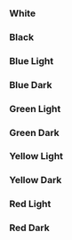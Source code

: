 
<Meta title="Theme/Palette" />

### White

<div className="grid gap-2 grid-cols-10 dark bg-background border border-primary p-2 rounded-xl">
  <div
    children="50"
    className="bg-white-50 text-white-1000 h-10 rounded border border-primary font-bold flex items-center justify-center"
  />
  <div
    children="100"
    className="bg-white-100 text-white-1000 h-10 rounded border border-primary font-bold flex items-center justify-center"
  />
  <div
    children="150"
    className="bg-white-150 text-white-1000 h-10 rounded border border-primary font-bold flex items-center justify-center"
  />
  <div
    children="200"
    className="bg-white-200 text-white-1000 h-10 rounded border border-primary font-bold flex items-center justify-center"
  />
  <div
    children="250"
    className="bg-white-250 text-white-1000 h-10 rounded border border-primary font-bold flex items-center justify-center"
  />
  <div
    children="300"
    className="bg-white-300 text-white-1000 h-10 rounded border border-primary font-bold flex items-center justify-center"
  />
  <div
    children="350"
    className="bg-white-350 text-white-1000 h-10 rounded border border-primary font-bold flex items-center justify-center"
  />
  <div
    children="400"
    className="bg-white-400 text-white-1000 h-10 rounded border border-primary font-bold flex items-center justify-center"
  />
  <div
    children="450"
    className="bg-white-450 text-white-1000 h-10 rounded border border-primary font-bold flex items-center justify-center"
  />
  <div
    children="500"
    className="bg-white-500 text-white-1000 h-10 rounded border border-primary font-bold flex items-center justify-center"
  />
  <div
    children="550"
    className="bg-white-550 text-white-1000 h-10 rounded border border-primary font-bold flex items-center justify-center"
  />
  <div
    children="600"
    className="bg-white-600 text-black-1000 h-10 rounded border border-primary font-bold flex items-center justify-center"
  />
  <div
    children="650"
    className="bg-white-650 text-black-1000 h-10 rounded border border-primary font-bold flex items-center justify-center"
  />
  <div
    children="700"
    className="bg-white-700 text-black-1000 h-10 rounded border border-primary font-bold flex items-center justify-center"
  />
  <div
    children="750"
    className="bg-white-750 text-black-1000 h-10 rounded border border-primary font-bold flex items-center justify-center"
  />
  <div
    children="800"
    className="bg-white-800 text-black-1000 h-10 rounded border border-primary font-bold flex items-center justify-center"
  />
  <div
    children="850"
    className="bg-white-850 text-black-1000 h-10 rounded border border-primary font-bold flex items-center justify-center"
  />
  <div
    children="900"
    className="bg-white-900 text-black-1000 h-10 rounded border border-primary font-bold flex items-center justify-center"
  />
  <div
    children="950"
    className="bg-white-950 text-black-1000 h-10 rounded border border-primary font-bold flex items-center justify-center"
  />
  <div
    children="1000"
    className="bg-white-1000 text-black-1000 h-10 rounded border border-primary font-bold flex items-center justify-center"
  />
</div>

### Black

<div className="grid gap-2 grid-cols-10 bg-background border border-primary p-2 rounded-xl">
  <div
    children="50"
    className="bg-black-50 text-black-1000 h-10 rounded border border-primary font-bold flex items-center justify-center"
  />
  <div
    children="100"
    className="bg-black-100 text-black-1000 h-10 rounded border border-primary font-bold flex items-center justify-center"
  />
  <div
    children="150"
    className="bg-black-150 text-black-1000 h-10 rounded border border-primary font-bold flex items-center justify-center"
  />
  <div
    children="200"
    className="bg-black-200 text-black-1000 h-10 rounded border border-primary font-bold flex items-center justify-center"
  />
  <div
    children="250"
    className="bg-black-250 text-black-1000 h-10 rounded border border-primary font-bold flex items-center justify-center"
  />
  <div
    children="300"
    className="bg-black-300 text-black-1000 h-10 rounded border border-primary font-bold flex items-center justify-center"
  />
  <div
    children="350"
    className="bg-black-350 text-black-1000 h-10 rounded border border-primary font-bold flex items-center justify-center"
  />
  <div
    children="400"
    className="bg-black-400 text-black-1000 h-10 rounded border border-primary font-bold flex items-center justify-center"
  />
  <div
    children="450"
    className="bg-black-450 text-black-1000 h-10 rounded border border-primary font-bold flex items-center justify-center"
  />
  <div
    children="500"
    className="bg-black-500 text-black-1000 h-10 rounded border border-primary font-bold flex items-center justify-center"
  />
  <div
    children="550"
    className="bg-black-550 text-black-1000 h-10 rounded border border-primary font-bold flex items-center justify-center"
  />
  <div
    children="600"
    className="bg-black-600 text-black-1000 h-10 rounded border border-primary font-bold flex items-center justify-center"
  />
  <div
    children="650"
    className="bg-black-650 text-black-1000 h-10 rounded border border-primary font-bold flex items-center justify-center"
  />
  <div
    children="700"
    className="bg-black-700 text-white-1000 h-10 rounded border border-primary font-bold flex items-center justify-center"
  />
  <div
    children="750"
    className="bg-black-750 text-white-1000 h-10 rounded border border-primary font-bold flex items-center justify-center"
  />
  <div
    children="800"
    className="bg-black-800 text-white-1000 h-10 rounded border border-primary font-bold flex items-center justify-center"
  />
  <div
    children="850"
    className="bg-black-850 text-white-1000 h-10 rounded border border-primary font-bold flex items-center justify-center"
  />
  <div
    children="900"
    className="bg-black-900 text-white-1000 h-10 rounded border border-primary font-bold flex items-center justify-center"
  />
  <div
    children="950"
    className="bg-black-950 text-white-1000 h-10 rounded border border-primary font-bold flex items-center justify-center"
  />
  <div
    children="1000"
    className="bg-black-1000 text-white-1000 h-10 rounded border border-primary font-bold flex items-center justify-center"
  />
</div>

### Blue Light

<div className="grid gap-2 grid-cols-10 bg-background border border-primary p-2 rounded-xl">
  <div
    children="50"
    className="bg-blue-50 text-black-1000 h-10 rounded border border-primary font-bold flex items-center justify-center"
  />
  <div
    children="100"
    className="bg-blue-100 text-black-1000 h-10 rounded border border-primary font-bold flex items-center justify-center"
  />
  <div
    children="150"
    className="bg-blue-150 text-black-1000 h-10 rounded border border-primary font-bold flex items-center justify-center"
  />
  <div
    children="200"
    className="bg-blue-200 text-black-1000 h-10 rounded border border-primary font-bold flex items-center justify-center"
  />
  <div
    children="250"
    className="bg-blue-250 text-black-1000 h-10 rounded border border-primary font-bold flex items-center justify-center"
  />
  <div
    children="300"
    className="bg-blue-300 text-black-1000 h-10 rounded border border-primary font-bold flex items-center justify-center"
  />
  <div
    children="350"
    className="bg-blue-350 text-black-1000 h-10 rounded border border-primary font-bold flex items-center justify-center"
  />
  <div
    children="400"
    className="bg-blue-400 text-black-1000 h-10 rounded border border-primary font-bold flex items-center justify-center"
  />
  <div
    children="450"
    className="bg-blue-450 text-black-1000 h-10 rounded border border-primary font-bold flex items-center justify-center"
  />
  <div
    children="500"
    className="bg-blue-500 text-black-1000 h-10 rounded border border-primary font-bold flex items-center justify-center"
  />
  <div
    children="550"
    className="bg-blue-550 text-black-1000 h-10 rounded border border-primary font-bold flex items-center justify-center"
  />
  <div
    children="600"
    className="bg-blue-600 text-black-1000 h-10 rounded border border-primary font-bold flex items-center justify-center"
  />
  <div
    children="650"
    className="bg-blue-650 text-white-1000 h-10 rounded border border-primary font-bold flex items-center justify-center"
  />
  <div
    children="700"
    className="bg-blue-700 text-white-1000 h-10 rounded border border-primary font-bold flex items-center justify-center"
  />
  <div
    children="750"
    className="bg-blue-750 text-white-1000 h-10 rounded border border-primary font-bold flex items-center justify-center"
  />
  <div
    children="800"
    className="bg-blue-800 text-white-1000 h-10 rounded border border-primary font-bold flex items-center justify-center"
  />
  <div
    children="850"
    className="bg-blue-850 text-white-1000 h-10 rounded border border-primary font-bold flex items-center justify-center"
  />
  <div
    children="900"
    className="bg-blue-900 text-white-1000 h-10 rounded border border-primary font-bold flex items-center justify-center"
  />
  <div
    children="950"
    className="bg-blue-950 text-white-1000 h-10 rounded border border-primary font-bold flex items-center justify-center"
  />
  <div
    children="1000"
    className="bg-blue-1000 text-white-1000 h-10 rounded border border-primary font-bold flex items-center justify-center"
  />
</div>

### Blue Dark

<div className="grid gap-2 grid-cols-10 dark bg-background border border-primary p-2 rounded-xl">
  <div
    children="50"
    className="bg-blue-50 text-white-1000 h-10 rounded border border-primary font-bold flex items-center justify-center"
  />
  <div
    children="100"
    className="bg-blue-100 text-white-1000 h-10 rounded border border-primary font-bold flex items-center justify-center"
  />
  <div
    children="150"
    className="bg-blue-150 text-white-1000 h-10 rounded border border-primary font-bold flex items-center justify-center"
  />
  <div
    children="200"
    className="bg-blue-200 text-white-1000 h-10 rounded border border-primary font-bold flex items-center justify-center"
  />
  <div
    children="250"
    className="bg-blue-250 text-white-1000 h-10 rounded border border-primary font-bold flex items-center justify-center"
  />
  <div
    children="300"
    className="bg-blue-300 text-white-1000 h-10 rounded border border-primary font-bold flex items-center justify-center"
  />
  <div
    children="350"
    className="bg-blue-350 text-white-1000 h-10 rounded border border-primary font-bold flex items-center justify-center"
  />
  <div
    children="400"
    className="bg-blue-400 text-white-1000 h-10 rounded border border-primary font-bold flex items-center justify-center"
  />
  <div
    children="450"
    className="bg-blue-450 text-white-1000 h-10 rounded border border-primary font-bold flex items-center justify-center"
  />
  <div
    children="500"
    className="bg-blue-500 text-white-1000 h-10 rounded border border-primary font-bold flex items-center justify-center"
  />
  <div
    children="550"
    className="bg-blue-550 text-white-1000 h-10 rounded border border-primary font-bold flex items-center justify-center"
  />
  <div
    children="600"
    className="bg-blue-600 text-white-1000 h-10 rounded border border-primary font-bold flex items-center justify-center"
  />
  <div
    children="650"
    className="bg-blue-650 text-white-1000 h-10 rounded border border-primary font-bold flex items-center justify-center"
  />
  <div
    children="700"
    className="bg-blue-700 text-white-1000 h-10 rounded border border-primary font-bold flex items-center justify-center"
  />
  <div
    children="750"
    className="bg-blue-750 text-white-1000 h-10 rounded border border-primary font-bold flex items-center justify-center"
  />
  <div
    children="800"
    className="bg-blue-800 text-white-1000 h-10 rounded border border-primary font-bold flex items-center justify-center"
  />
  <div
    children="850"
    className="bg-blue-850 text-white-1000 h-10 rounded border border-primary font-bold flex items-center justify-center"
  />
  <div
    children="900"
    className="bg-blue-900 text-white-1000 h-10 rounded border border-primary font-bold flex items-center justify-center"
  />
  <div
    children="950"
    className="bg-blue-950 text-white-1000 h-10 rounded border border-primary font-bold flex items-center justify-center"
  />
  <div
    children="1000"
    className="bg-blue-1000 text-white-1000 h-10 rounded border border-primary font-bold flex items-center justify-center"
  />
</div>

### Green Light

<div className="grid gap-2 grid-cols-10 bg-background border border-primary p-2 rounded-xl">
  <div
    children="50"
    className="bg-green-50 text-black-1000 h-10 rounded border border-primary font-bold flex items-center justify-center"
  />
  <div
    children="100"
    className="bg-green-100 text-black-1000 h-10 rounded border border-primary font-bold flex items-center justify-center"
  />
  <div
    children="150"
    className="bg-green-150 text-black-1000 h-10 rounded border border-primary font-bold flex items-center justify-center"
  />
  <div
    children="200"
    className="bg-green-200 text-black-1000 h-10 rounded border border-primary font-bold flex items-center justify-center"
  />
  <div
    children="250"
    className="bg-green-250 text-black-1000 h-10 rounded border border-primary font-bold flex items-center justify-center"
  />
  <div
    children="300"
    className="bg-green-300 text-black-1000 h-10 rounded border border-primary font-bold flex items-center justify-center"
  />
  <div
    children="350"
    className="bg-green-350 text-black-1000 h-10 rounded border border-primary font-bold flex items-center justify-center"
  />
  <div
    children="400"
    className="bg-green-400 text-black-1000 h-10 rounded border border-primary font-bold flex items-center justify-center"
  />
  <div
    children="450"
    className="bg-green-450 text-black-1000 h-10 rounded border border-primary font-bold flex items-center justify-center"
  />
  <div
    children="500"
    className="bg-green-500 text-black-1000 h-10 rounded border border-primary font-bold flex items-center justify-center"
  />
  <div
    children="550"
    className="bg-green-550 text-black-1000 h-10 rounded border border-primary font-bold flex items-center justify-center"
  />
  <div
    children="600"
    className="bg-green-600 text-black-1000 h-10 rounded border border-primary font-bold flex items-center justify-center"
  />
  <div
    children="650"
    className="bg-green-650 text-black-1000 h-10 rounded border border-primary font-bold flex items-center justify-center"
  />
  <div
    children="700"
    className="bg-green-700 text-black-1000 h-10 rounded border border-primary font-bold flex items-center justify-center"
  />
  <div
    children="750"
    className="bg-green-750 text-black-1000 h-10 rounded border border-primary font-bold flex items-center justify-center"
  />
  <div
    children="800"
    className="bg-green-800 text-black-1000 h-10 rounded border border-primary font-bold flex items-center justify-center"
  />
  <div
    children="850"
    className="bg-green-850 text-white-1000 h-10 rounded border border-primary font-bold flex items-center justify-center"
  />
  <div
    children="900"
    className="bg-green-900 text-white-1000 h-10 rounded border border-primary font-bold flex items-center justify-center"
  />
  <div
    children="950"
    className="bg-green-950 text-white-1000 h-10 rounded border border-primary font-bold flex items-center justify-center"
  />
  <div
    children="1000"
    className="bg-green-1000 text-white-1000 h-10 rounded border border-primary font-bold flex items-center justify-center"
  />
</div>

### Green Dark

<div className="grid gap-2 grid-cols-10 dark bg-background border border-primary p-2 rounded-xl">
  <div
    children="50"
    className="bg-green-50 text-white-1000 h-10 rounded border border-primary font-bold flex items-center justify-center"
  />
  <div
    children="100"
    className="bg-green-100 text-white-1000 h-10 rounded border border-primary font-bold flex items-center justify-center"
  />
  <div
    children="150"
    className="bg-green-150 text-white-1000 h-10 rounded border border-primary font-bold flex items-center justify-center"
  />
  <div
    children="200"
    className="bg-green-200 text-white-1000 h-10 rounded border border-primary font-bold flex items-center justify-center"
  />
  <div
    children="250"
    className="bg-green-250 text-white-1000 h-10 rounded border border-primary font-bold flex items-center justify-center"
  />
  <div
    children="300"
    className="bg-green-300 text-white-1000 h-10 rounded border border-primary font-bold flex items-center justify-center"
  />
  <div
    children="350"
    className="bg-green-350 text-white-1000 h-10 rounded border border-primary font-bold flex items-center justify-center"
  />
  <div
    children="400"
    className="bg-green-400 text-white-1000 h-10 rounded border border-primary font-bold flex items-center justify-center"
  />
  <div
    children="450"
    className="bg-green-450 text-white-1000 h-10 rounded border border-primary font-bold flex items-center justify-center"
  />
  <div
    children="500"
    className="bg-green-500 text-black-1000 h-10 rounded border border-primary font-bold flex items-center justify-center"
  />
  <div
    children="550"
    className="bg-green-550 text-black-1000 h-10 rounded border border-primary font-bold flex items-center justify-center"
  />
  <div
    children="600"
    className="bg-green-600 text-black-1000 h-10 rounded border border-primary font-bold flex items-center justify-center"
  />
  <div
    children="650"
    className="bg-green-650 text-black-1000 h-10 rounded border border-primary font-bold flex items-center justify-center"
  />
  <div
    children="700"
    className="bg-green-700 text-black-1000 h-10 rounded border border-primary font-bold flex items-center justify-center"
  />
  <div
    children="750"
    className="bg-green-750 text-black-1000 h-10 rounded border border-primary font-bold flex items-center justify-center"
  />
  <div
    children="800"
    className="bg-green-800 text-black-1000 h-10 rounded border border-primary font-bold flex items-center justify-center"
  />
  <div
    children="850"
    className="bg-green-850 text-white-1000 h-10 rounded border border-primary font-bold flex items-center justify-center"
  />
  <div
    children="900"
    className="bg-green-900 text-white-1000 h-10 rounded border border-primary font-bold flex items-center justify-center"
  />
  <div
    children="950"
    className="bg-green-950 text-white-1000 h-10 rounded border border-primary font-bold flex items-center justify-center"
  />
  <div
    children="1000"
    className="bg-green-1000 text-white-1000 h-10 rounded border border-primary font-bold flex items-center justify-center"
  />
</div>

### Yellow Light

<div className="grid gap-2 grid-cols-10 bg-background border border-primary p-2 rounded-xl">
  <div
    children="50"
    className="bg-yellow-50 text-black-1000 h-10 rounded border border-primary font-bold flex items-center justify-center"
  />
  <div
    children="100"
    className="bg-yellow-100 text-black-1000 h-10 rounded border border-primary font-bold flex items-center justify-center"
  />
  <div
    children="150"
    className="bg-yellow-150 text-black-1000 h-10 rounded border border-primary font-bold flex items-center justify-center"
  />
  <div
    children="200"
    className="bg-yellow-200 text-black-1000 h-10 rounded border border-primary font-bold flex items-center justify-center"
  />
  <div
    children="250"
    className="bg-yellow-250 text-black-1000 h-10 rounded border border-primary font-bold flex items-center justify-center"
  />
  <div
    children="300"
    className="bg-yellow-300 text-black-1000 h-10 rounded border border-primary font-bold flex items-center justify-center"
  />
  <div
    children="350"
    className="bg-yellow-350 text-black-1000 h-10 rounded border border-primary font-bold flex items-center justify-center"
  />
  <div
    children="400"
    className="bg-yellow-400 text-black-1000 h-10 rounded border border-primary font-bold flex items-center justify-center"
  />
  <div
    children="450"
    className="bg-yellow-450 text-black-1000 h-10 rounded border border-primary font-bold flex items-center justify-center"
  />
  <div
    children="500"
    className="bg-yellow-500 text-black-1000 h-10 rounded border border-primary font-bold flex items-center justify-center"
  />
  <div
    children="550"
    className="bg-yellow-550 text-black-1000 h-10 rounded border border-primary font-bold flex items-center justify-center"
  />
  <div
    children="600"
    className="bg-yellow-600 text-black-1000 h-10 rounded border border-primary font-bold flex items-center justify-center"
  />
  <div
    children="650"
    className="bg-yellow-650 text-black-1000 h-10 rounded border border-primary font-bold flex items-center justify-center"
  />
  <div
    children="700"
    className="bg-yellow-700 text-black-1000 h-10 rounded border border-primary font-bold flex items-center justify-center"
  />
  <div
    children="750"
    className="bg-yellow-750 text-black-1000 h-10 rounded border border-primary font-bold flex items-center justify-center"
  />
  <div
    children="800"
    className="bg-yellow-800 text-black-1000 h-10 rounded border border-primary font-bold flex items-center justify-center"
  />
  <div
    children="850"
    className="bg-yellow-850 text-black-1000 h-10 rounded border border-primary font-bold flex items-center justify-center"
  />
  <div
    children="900"
    className="bg-yellow-900 text-black-1000 h-10 rounded border border-primary font-bold flex items-center justify-center"
  />
  <div
    children="950"
    className="bg-yellow-950 text-black-1000 h-10 rounded border border-primary font-bold flex items-center justify-center"
  />
  <div
    children="1000"
    className="bg-yellow-1000 text-white-1000 h-10 rounded border border-primary font-bold flex items-center justify-center"
  />
</div>

### Yellow Dark

<div className="grid gap-2 grid-cols-10 dark bg-background border border-primary p-2 rounded-xl">
  <div
    children="50"
    className="bg-yellow-50 text-white-1000 h-10 rounded border border-primary font-bold flex items-center justify-center"
  />
  <div
    children="100"
    className="bg-yellow-100 text-white-1000 h-10 rounded border border-primary font-bold flex items-center justify-center"
  />
  <div
    children="150"
    className="bg-yellow-150 text-white-1000 h-10 rounded border border-primary font-bold flex items-center justify-center"
  />
  <div
    children="200"
    className="bg-yellow-200 text-white-1000 h-10 rounded border border-primary font-bold flex items-center justify-center"
  />
  <div
    children="250"
    className="bg-yellow-250 text-white-1000 h-10 rounded border border-primary font-bold flex items-center justify-center"
  />
  <div
    children="300"
    className="bg-yellow-300 text-white-1000 h-10 rounded border border-primary font-bold flex items-center justify-center"
  />
  <div
    children="350"
    className="bg-yellow-350 text-white-1000 h-10 rounded border border-primary font-bold flex items-center justify-center"
  />
  <div
    children="400"
    className="bg-yellow-400 text-black-1000 h-10 rounded border border-primary font-bold flex items-center justify-center"
  />
  <div
    children="450"
    className="bg-yellow-450 text-black-1000 h-10 rounded border border-primary font-bold flex items-center justify-center"
  />
  <div
    children="500"
    className="bg-yellow-500 text-black-1000 h-10 rounded border border-primary font-bold flex items-center justify-center"
  />
  <div
    children="550"
    className="bg-yellow-550 text-black-1000 h-10 rounded border border-primary font-bold flex items-center justify-center"
  />
  <div
    children="600"
    className="bg-yellow-600 text-black-1000 h-10 rounded border border-primary font-bold flex items-center justify-center"
  />
  <div
    children="650"
    className="bg-yellow-650 text-black-1000 h-10 rounded border border-primary font-bold flex items-center justify-center"
  />
  <div
    children="700"
    className="bg-yellow-700 text-black-1000 h-10 rounded border border-primary font-bold flex items-center justify-center"
  />
  <div
    children="750"
    className="bg-yellow-750 text-black-1000 h-10 rounded border border-primary font-bold flex items-center justify-center"
  />
  <div
    children="800"
    className="bg-yellow-800 text-black-1000 h-10 rounded border border-primary font-bold flex items-center justify-center"
  />
  <div
    children="850"
    className="bg-yellow-850 text-black-1000 h-10 rounded border border-primary font-bold flex items-center justify-center"
  />
  <div
    children="900"
    className="bg-yellow-900 text-black-1000 h-10 rounded border border-primary font-bold flex items-center justify-center"
  />
  <div
    children="950"
    className="bg-yellow-950 text-black-1000 h-10 rounded border border-primary font-bold flex items-center justify-center"
  />
  <div
    children="1000"
    className="bg-yellow-1000 text-black-1000 h-10 rounded border border-primary font-bold flex items-center justify-center"
  />
</div>

### Red Light

<div className="grid gap-2 grid-cols-10 bg-background border border-primary p-2 rounded-xl">
  <div
    children="50"
    className="bg-red-50 text-black-1000 h-10 rounded border border-primary font-bold flex items-center justify-center"
  />
  <div
    children="100"
    className="bg-red-100 text-black-1000 h-10 rounded border border-primary font-bold flex items-center justify-center"
  />
  <div
    children="150"
    className="bg-red-150 text-black-1000 h-10 rounded border border-primary font-bold flex items-center justify-center"
  />
  <div
    children="200"
    className="bg-red-200 text-black-1000 h-10 rounded border border-primary font-bold flex items-center justify-center"
  />
  <div
    children="250"
    className="bg-red-250 text-black-1000 h-10 rounded border border-primary font-bold flex items-center justify-center"
  />
  <div
    children="300"
    className="bg-red-300 text-black-1000 h-10 rounded border border-primary font-bold flex items-center justify-center"
  />
  <div
    children="350"
    className="bg-red-350 text-black-1000 h-10 rounded border border-primary font-bold flex items-center justify-center"
  />
  <div
    children="400"
    className="bg-red-400 text-black-1000 h-10 rounded border border-primary font-bold flex items-center justify-center"
  />
  <div
    children="450"
    className="bg-red-450 text-black-1000 h-10 rounded border border-primary font-bold flex items-center justify-center"
  />
  <div
    children="500"
    className="bg-red-500 text-black-1000 h-10 rounded border border-primary font-bold flex items-center justify-center"
  />
  <div
    children="550"
    className="bg-red-550 text-white-1000 h-10 rounded border border-primary font-bold flex items-center justify-center"
  />
  <div
    children="600"
    className="bg-red-600 text-white-1000 h-10 rounded border border-primary font-bold flex items-center justify-center"
  />
  <div
    children="650"
    className="bg-red-650 text-white-1000 h-10 rounded border border-primary font-bold flex items-center justify-center"
  />
  <div
    children="700"
    className="bg-red-700 text-white-1000 h-10 rounded border border-primary font-bold flex items-center justify-center"
  />
  <div
    children="750"
    className="bg-red-750 text-white-1000 h-10 rounded border border-primary font-bold flex items-center justify-center"
  />
  <div
    children="800"
    className="bg-red-800 text-white-1000 h-10 rounded border border-primary font-bold flex items-center justify-center"
  />
  <div
    children="850"
    className="bg-red-850 text-white-1000 h-10 rounded border border-primary font-bold flex items-center justify-center"
  />
  <div
    children="900"
    className="bg-red-900 text-white-1000 h-10 rounded border border-primary font-bold flex items-center justify-center"
  />
  <div
    children="950"
    className="bg-red-950 text-white-1000 h-10 rounded border border-primary font-bold flex items-center justify-center"
  />
  <div
    children="1000"
    className="bg-red-1000 text-white-1000 h-10 rounded border border-primary font-bold flex items-center justify-center"
  />
</div>

### Red Dark

<div className="grid gap-2 grid-cols-10 dark bg-background border border-primary p-2 rounded-xl">
  <div
    children="50"
    className="bg-red-50 text-white-1000 h-10 rounded border border-primary font-bold flex items-center justify-center"
  />
  <div
    children="100"
    className="bg-red-100 text-white-1000 h-10 rounded border border-primary font-bold flex items-center justify-center"
  />
  <div
    children="150"
    className="bg-red-150 text-white-1000 h-10 rounded border border-primary font-bold flex items-center justify-center"
  />
  <div
    children="200"
    className="bg-red-200 text-white-1000 h-10 rounded border border-primary font-bold flex items-center justify-center"
  />
  <div
    children="250"
    className="bg-red-250 text-white-1000 h-10 rounded border border-primary font-bold flex items-center justify-center"
  />
  <div
    children="300"
    className="bg-red-300 text-white-1000 h-10 rounded border border-primary font-bold flex items-center justify-center"
  />
  <div
    children="350"
    className="bg-red-350 text-white-1000 h-10 rounded border border-primary font-bold flex items-center justify-center"
  />
  <div
    children="400"
    className="bg-red-400 text-white-1000 h-10 rounded border border-primary font-bold flex items-center justify-center"
  />
  <div
    children="450"
    className="bg-red-450 text-white-1000 h-10 rounded border border-primary font-bold flex items-center justify-center"
  />
  <div
    children="500"
    className="bg-red-500 text-white-1000 h-10 rounded border border-primary font-bold flex items-center justify-center"
  />
  <div
    children="550"
    className="bg-red-550 text-white-1000 h-10 rounded border border-primary font-bold flex items-center justify-center"
  />
  <div
    children="600"
    className="bg-red-600 text-white-1000 h-10 rounded border border-primary font-bold flex items-center justify-center"
  />
  <div
    children="650"
    className="bg-red-650 text-white-1000 h-10 rounded border border-primary font-bold flex items-center justify-center"
  />
  <div
    children="700"
    className="bg-red-700 text-white-1000 h-10 rounded border border-primary font-bold flex items-center justify-center"
  />
  <div
    children="750"
    className="bg-red-750 text-white-1000 h-10 rounded border border-primary font-bold flex items-center justify-center"
  />
  <div
    children="800"
    className="bg-red-800 text-white-1000 h-10 rounded border border-primary font-bold flex items-center justify-center"
  />
  <div
    children="850"
    className="bg-red-850 text-white-1000 h-10 rounded border border-primary font-bold flex items-center justify-center"
  />
  <div
    children="900"
    className="bg-red-900 text-white-1000 h-10 rounded border border-primary font-bold flex items-center justify-center"
  />
  <div
    children="950"
    className="bg-red-950 text-white-1000 h-10 rounded border border-primary font-bold flex items-center justify-center"
  />
  <div
    children="1000"
    className="bg-red-1000 text-white-1000 h-10 rounded border border-primary font-bold flex items-center justify-center"
  />
</div>
